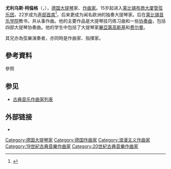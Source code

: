 {{Infobox classical composer
| 中文名 = 尤利乌斯·柯倫格

| 画像 = Julius-Klengel-1903 part.jpg
| 附注 =
| 原文名 = Julius Klengel
| 拉丁字母 =
| 国籍 = 德国
| 出生日期 = 1859年9月24日
| 出生地 = [[莱比锡|莱比锡]]
| 逝世日期 = {{Dda|1933|10|27|1859|9|24}}
| 逝世地 = 莱比锡
| 所属时期 = 浪漫主义
| 所属乐派 = 
| 擅长作品类型 = 大提琴曲
| 代表作 = 大提琴技巧练习曲，多部协奏曲（包括四部大提琴协奏曲）
| 师从 =
| 学生 =
}}

'''尤利乌斯·柯倫格'''（{{lang-de|'''Julius Klengel'''}}，{{bd|1859年|9月24日|1933年|10月27日}}），[[德国|德国]][[大提琴|大提琴]]家、[[作曲家|作曲家]]。15岁起进入[[莱比锡布商大厦管弦乐团|莱比锡布商大厦管弦乐团]]，22岁成为[[声部首席|声部首席]]<ref>{{Cite web |url=http://www.cello.org/cnc/klengel.htm |title=存档副本 |accessdate=2010-01-02 |archive-date=2009-10-27 |archive-url=https://web.archive.org/web/20091027132754/http://www.cello.org/cnc/klengel.htm |dead-url=no }}</ref>，后来更成为闻名欧洲的独奏大提琴家。后在[[莱比锡音乐学院|莱比锡音乐学院]]教书，并从事作曲。他的主要作品是大提琴技巧练习曲和一些[[协奏曲|协奏曲]]，包括四部大提琴协奏曲。他的学生中包括了大提琴家[[格里戈里·帕夫洛維奇·皮亞季戈爾斯基|畢亞第高斯基]]和[[艾曼纽·费尔曼|费尔曼]]。

其兄{{Link-de|保羅·克倫格爾|Paul Klengel}}亦為弦樂演奏者，亦同時是作曲家、指揮家。

== 參考資料 ==
;參照
{{reflist}}

== 参见 ==
{{portal|古典音樂}}
* [[古典音乐作曲家列表|古典音乐作曲家列表]]

== 外部链接 ==
*{{IMSLP|id=Klengel, Julius|cname=克伦格尔}}

{{Authority control}}

{{DEFAULTSORT:Klengel, Julius}}
[[Category:德国大提琴家|Category:德国大提琴家]]
[[Category:德国作曲家|Category:德国作曲家]]
[[Category:浪漫主义作曲家|Category:浪漫主义作曲家]]
[[Category:19世紀古典音樂作曲家|Category:19世紀古典音樂作曲家]]
[[Category:20世紀古典音樂作曲家|Category:20世紀古典音樂作曲家]]